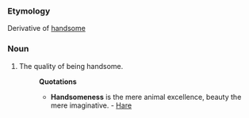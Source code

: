 ===Etymology===
Derivative of [[handsome]]
===Noun===
#The quality of being handsome.
#:'''Quotations'''
#:*'''Handsomeness''' is the mere animal excellence, beauty the mere imaginative. - [[Hare]]